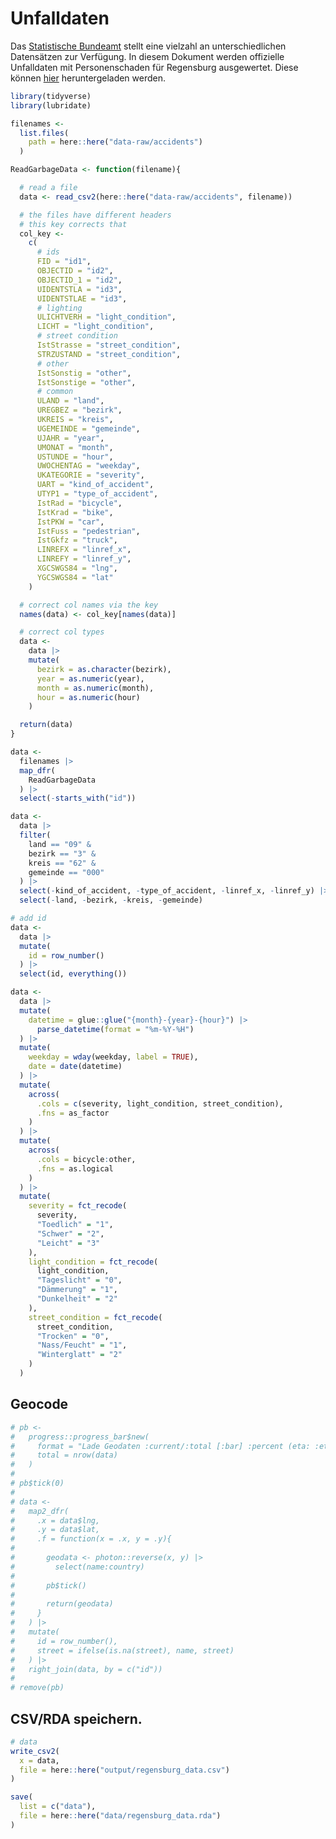 # Unfalldaten {#data}

Das [Statistische Bundeamt](www.statistikportal.de) stellt eine vielzahl an unterschiedlichen Datensätzen zur Verfügung. In diesem Dokument werden offizielle Unfalldaten mit Personenschaden für Regensburg ausgewertet. Diese können [hier](https://unfallatlas.statistikportal.de/_opendata2021.html) heruntergeladen werden. 

```r
library(tidyverse)
library(lubridate)
```

```r
filenames <-
  list.files(
    path = here::here("data-raw/accidents")
  )
```

```r
ReadGarbageData <- function(filename){

  # read a file
  data <- read_csv2(here::here("data-raw/accidents", filename))

  # the files have different headers
  # this key corrects that
  col_key <-
    c(
      # ids
      FID = "id1",
      OBJECTID = "id2",
      OBJECTID_1 = "id2",
      UIDENTSTLA = "id3",
      UIDENTSTLAE = "id3",
      # lighting
      ULICHTVERH = "light_condition",
      LICHT = "light_condition",
      # street condition
      IstStrasse = "street_condition",
      STRZUSTAND = "street_condition",
      # other
      IstSonstig = "other",
      IstSonstige = "other",
      # common
      ULAND = "land",
      UREGBEZ = "bezirk",
      UKREIS = "kreis",
      UGEMEINDE = "gemeinde",
      UJAHR = "year",
      UMONAT = "month",
      USTUNDE = "hour",
      UWOCHENTAG = "weekday",
      UKATEGORIE = "severity",
      UART = "kind_of_accident",
      UTYP1 = "type_of_accident",
      IstRad = "bicycle",
      IstKrad = "bike",
      IstPKW = "car",
      IstFuss = "pedestrian",
      IstGkfz = "truck",
      LINREFX = "linref_x",
      LINREFY = "linref_y",
      XGCSWGS84 = "lng",
      YGCSWGS84 = "lat"
    )

  # correct col names via the key
  names(data) <- col_key[names(data)]

  # correct col types
  data <-
    data |>
    mutate(
      bezirk = as.character(bezirk),
      year = as.numeric(year),
      month = as.numeric(month),
      hour = as.numeric(hour)
    )

  return(data)
}
```

```r
data <-
  filenames |>
  map_dfr(
    ReadGarbageData
  ) |>
  select(-starts_with("id"))
```

```r
data <-
  data |>
  filter(
    land == "09" &
    bezirk == "3" &
    kreis == "62" &
    gemeinde == "000"
  ) |>
  select(-kind_of_accident, -type_of_accident, -linref_x, -linref_y) |>
  select(-land, -bezirk, -kreis, -gemeinde)

# add id
data <-
  data |>
  mutate(
    id = row_number()
  ) |>
  select(id, everything())
```

```r
data <-
  data |>
  mutate(
    datetime = glue::glue("{month}-{year}-{hour}") |>
      parse_datetime(format = "%m-%Y-%H")
  ) |>
  mutate(
    weekday = wday(weekday, label = TRUE),
    date = date(datetime)
  ) |>
  mutate(
    across(
      .cols = c(severity, light_condition, street_condition),
      .fns = as_factor
    )
  ) |>
  mutate(
    across(
      .cols = bicycle:other,
      .fns = as.logical
    )
  ) |>
  mutate(
    severity = fct_recode(
      severity,
      "Toedlich" = "1",
      "Schwer" = "2",
      "Leicht" = "3"
    ),
    light_condition = fct_recode(
      light_condition,
      "Tageslicht" = "0",
      "Dämmerung" = "1",
      "Dunkelheit" = "2"
    ),
    street_condition = fct_recode(
      street_condition,
      "Trocken" = "0",
      "Nass/Feucht" = "1",
      "Winterglatt" = "2"
    )
  )
```

## Geocode

```r
# pb <- 
#   progress::progress_bar$new(
#     format = "Lade Geodaten :current/:total [:bar] :percent (eta: :eta)",
#     total = nrow(data)
#   )
# 
# pb$tick(0)
# 
# data <- 
#   map2_dfr(
#     .x = data$lng,
#     .y = data$lat,
#     .f = function(x = .x, y = .y){
#       
#       geodata <- photon::reverse(x, y) |> 
#         select(name:country)
#       
#       pb$tick()
#       
#       return(geodata)
#     }
#   ) |>
#   mutate(
#     id = row_number(),
#     street = ifelse(is.na(street), name, street)
#   ) |>
#   right_join(data, by = c("id"))
# 
# remove(pb)
```

## CSV/RDA speichern.

```r
# data
write_csv2(
  x = data,
  file = here::here("output/regensburg_data.csv")
)

save(
  list = c("data"),
  file = here::here("data/regensburg_data.rda")
)
```